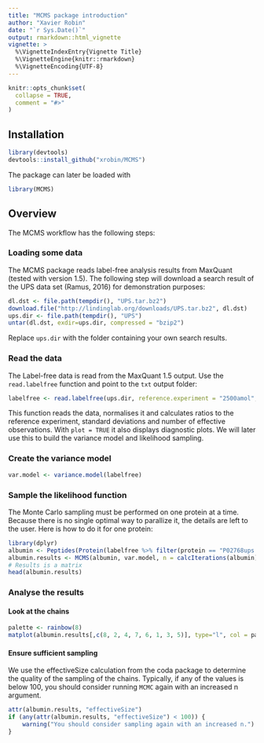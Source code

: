 ```yaml
---
title: "MCMS package introduction"
author: "Xavier Robin"
date: "`r Sys.Date()`"
output: rmarkdown::html_vignette
vignette: >
  %\VignetteIndexEntry{Vignette Title}
  %\VignetteEngine{knitr::rmarkdown}
  %\VignetteEncoding{UTF-8}
---
```


```r
knitr::opts_chunk$set(
  collapse = TRUE,
  comment = "#>"
)
```

## Installation

```r
library(devtools)
devtools::install_github("xrobin/MCMS")
```

The package can later be loaded with 
```r
library(MCMS)
```


## Overview

The MCMS workflow has the following steps:

### Loading some data

The MCMS package reads label-free analysis results from MaxQuant (tested with version 1.5). The following step will download a search result of the UPS data set (Ramus, 2016) for demonstration purposes:

```r
dl.dst <- file.path(tempdir(), "UPS.tar.bz2")
download.file("http://lindinglab.org/downloads/UPS.tar.bz2", dl.dst)
ups.dir <- file.path(tempdir(), "UPS")
untar(dl.dst, exdir=ups.dir, compressed = "bzip2")
```

Replace `ups.dir` with the folder containing your own search results. 

### Read the data

The Label-free data is read from the MaxQuant 1.5 output. Use the `read.labelfree` function and point to the `txt` output folder:

<!-- ```{r eval = FALSE} -->
```r
labelfree <- read.labelfree(ups.dir, reference.experiment = "2500amol", plot = TRUE)
```

This function reads the data, normalises it and calculates ratios to the reference experiment, standard deviations and number of effective observations. With `plot = TRUE` it also displays diagnostic plots. We will later use this to build the variance model and likelihood sampling.

### Create the variance model

```r
var.model <- variance.model(labelfree)
```

### Sample the likelihood function

The Monte Carlo sampling must be performed on one protein at a time. Because there is no single optimal way to parallize it, the details are left to the user. Here is how to do it for one protein:

```r
library(dplyr)
albumin <- Peptides(Protein(labelfree %>% filter(protein == "P02768ups|ALBU_HUMAN_UPS")))
albumin.results <- MCMS(albumin, var.model, n = calcIterations(albumin) / 10)
# Results is a matrix 
head(albumin.results)
```

### Analyse the results

#### Look at the chains
```r
palette <- rainbow(8)
matplot(albumin.results[,c(8, 2, 4, 7, 6, 1, 3, 5)], type="l", col = palette)
```
#### Ensure sufficient sampling
We use the effectiveSize calculation from the coda package to determine the quality of the sampling of the chains. Typically, if any of the values is below 100, you should consider running `MCMC` again with an increased n argument.

```r
attr(albumin.results, "effectiveSize")
if (any(attr(albumin.results, "effectiveSize") < 100)) {
	warning("You should consider sampling again with an increased n.")
}
```

